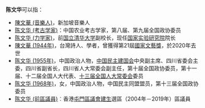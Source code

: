 '''陈文华'''可以指：
* [[陳文華_(音樂人)|陳文華 (音樂人)]]，新加坡音樂人
*[[陈文华_(考古学家)|陈文华 (考古学家)]]：中国农业考古学家，第八届、第九届全国政协委员
* [[陈文华_(力学家)|陈文华 (力学家)]]，前[[國立清華大學|国立清华大学]]副校长，现任[[國家實驗研究院|国家实验研究院]]院长
* [[陳文華_(1944年)|陳文華 (1944年)]]，台灣詩人、學者，曾獲得第21屆[[國家文藝獎|國家文藝獎]]，於2020年去世
* [[陈文华_(1955年)|陈文华 (1955年)]]，中国政治人物，[[中国民主建国会|中国民主建国会]]中央副主席、四川省委会主委，四川省副省长，四川省人大常委会副主任，第十届全国政协委员，第十一届、十二届全国人大代表、[[第十三届全国人大常委会|十三届全国人大常委会]]委员
* [[陈文华_(1968年)|陈文华 (1968年)]]，女，中国政治人物，中国民主同盟盟员，第十三届全国政协委员
* [[陈文华_(前區議員)|陈文华 (前區議員)]]︰香港[[屯門區議會|屯門區議會]][[建生|建生]]選區（2004年－2019年）區議員


{{disambig|W|Cat=三字陈姓人名消歧义}}